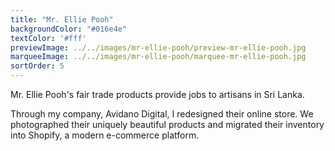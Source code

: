 ```yaml
---
title: "Mr. Ellie Pooh"
backgroundColor: "#016e4e"
textColor: '#fff'
previewImage: ../../images/mr-ellie-pooh/preview-mr-ellie-pooh.jpg
marqueeImage: ../../images/mr-ellie-pooh/marquee-mr-ellie-pooh.jpg
sortOrder: 5
---
```


<IntroBlock>

Mr. Ellie Pooh's fair trade products provide jobs to artisans in Sri Lanka.

</IntroBlock>

<TextBlock>

Through my company, Avidano Digital, I redesigned their online store. We photographed their uniquely beautiful products and migrated their inventory into Shopify, a modern e-commerce platform.

</TextBlock>

